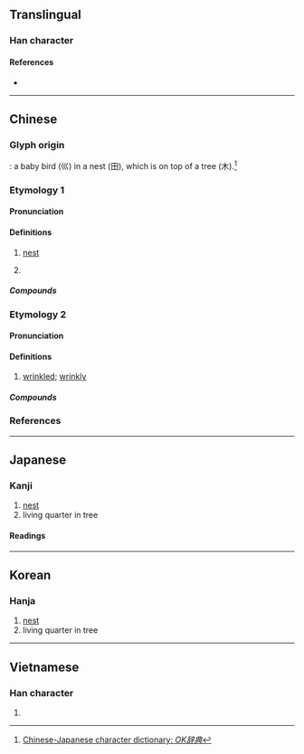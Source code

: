{{also|巣}}
{{character info/new}}
{{character info|0x2F882}}
==Translingual==

===Han character===
{{Han char|rn=47|rad=巛|as=08|sn=11|four=32904|canj=VVWD|ids=⿱巛果}}

====References====
* {{Han ref|kx=0324.170|dkj=08696|dj=0625.090|hdz=21098.090|uh=5DE2|ud=24034|bh=B15F|bd=45407}}

----

==Chinese==

===Glyph origin===
{{Han etym}}
{{liushu|p}}: a baby bird (巛) in a nest (田), which is on top of a tree (木).<ref>[https://okjiten.jp/kanji728.html Chinese-Japanese character dictionary: ''OK辞典'']</ref>

===Etymology 1===
{{zh-forms|alt=巣}}
{{zh-wp|zh:巢|en:Nest}}
{{zh-wp|zh:巢姓}}

====Pronunciation====
{{zh-pron
|m=cháo
|m-s=
|c=caau4
|c-t=
|g=
|h=pfs=sàu
|j=
|mb=
|md=
|mn=châu
|mn-t=cao5
|w=3zau
|x=
|mc=y
|oc=y
|ma=y
|cat=n,pn
}}

====Definitions====
{{zh-hanzi}}

# [[nest]]
#: {{zh-syn|窩}}
# {{surname|lang=zh}}

=====Compounds=====
{{zh-der|雀巢|卵巢|巢穴|巢父|巢居穴處|傾巢而出|巢車|巢湖|巢傾卵破|巢脾|巢鼠|巢窩|巢礎|巢毀卵破|巢木居野|卵巢癌|巢箱|卵巢囊腫|幕上燕巢|卵巢炎|傾巢出動|傾巢|燕巢|窠巢|燕巢幕上|歸巢|烏鵲通巢|理院鵲巢|珠巢|橧巢|有巢氏|燕巢於幕|搆木為巢|覆巢傾卵|賊巢|築巢|黃巢之亂|鵲巢鳩占|鵲巢|鳩奪鵲巢|鳩占鵲巢|鳩佔鵲巢|鳥巢|精巢|香巢|鳳還巢|葦苕繫巢|鳩僭鵲巢|鴉巢生鳳|防有鵲巢|覆巢毀卵|蜂巢胃|鳩居鵲巢|舊燕歸巢|老巢|覆巢破卵|蜂巢}}

===Etymology 2===
{{zh-forms|alt=巣,皺,鈔}}

====Pronunciation====
{{zh-pron
|c=caau4
|cat=a
}}

====Definitions====
{{zh-hanzi}}

# {{lb|zh|Cantonese}} [[wrinkled]]; [[wrinkly]]
#: {{zh-x|巢 皮|'''wrinkly''' skin|C}}

=====Compounds=====
{{zh-der|巢咪𠵼|巢𠵼𠵼}}

===References===
<references />

----

==Japanese==
{{ja-kanji forms|巣|巢}}

===Kanji===
{{ja-kanji|rs=巛08|shin=巣}}

# [[nest]]
# living quarter in tree

====Readings====
{{ja-readings
|goon=じょう<ぜう
|kanon=そう<さう
|kun=す-, す-く.う}}

----

==Korean==

===Hanja===
{{ko-hanja|hangeul=소|mr=so}}

# [[nest]]
# living quarter in tree

----

==Vietnamese==

===Han character===
{{vi-hantu|sào|rs=巛08}}

# {{defn|lang=vi|sort=巛08}}